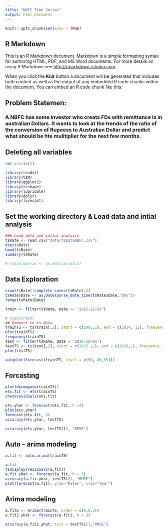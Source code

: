 ```yaml
---
title: "NBFC Time Series"
output: html_document
---
```


```r
knitr::opts_chunk$set(echo = TRUE)
```

## R Markdown

This is an R Markdown document. Markdown is a simple formatting syntax for authoring HTML, PDF, and MS Word documents. For more details on using R Markdown see <http://rmarkdown.rstudio.com>.

When you click the **Knit** button a document will be generated that includes both content as well as the output of any embedded R code chunks within the document. You can embed an R code chunk like this:

## Problem Statemen:
### A NBFC has some investor who creats FDs with remittance is in australian Dollars. It wants to look at the trends of the ratio of the conversion of Rupeess to Australian Dollar and predict what should be hte mulitiplier for the next few months.  

## Deleting all variables
```r
rm(list=ls())
```

```r
library(readxl)
library(VIM)
library(ggplot2)
library(reshape)
library(lubridate)
library(dplyr)
library(forecast)
```
## Set the working directory & Load data and intial analysis
```r

### Load data and intial analysis
tsRate <- read.csv("data/tsDataNBFC.csv")
dim(tsRate)
head(tsRate)
summary(tsRate)

# ratio.matrix <- as.matrix(ratio)

```
## Data Exploration 
```r
nrow(tsRate[!complete.cases(tsRate),])
tsRate$Date <- as.Date(parse_date_time(tsRate$Date,"dmy"))
range(tsRate$Date)

train <- filter(tsRate, Date <= "2015-12-01")

# View(train)
## Convert to ts data
trainTS <- ts(train[,2], start = c(2005,1), end = c(2014, 12), frequency = 12)
plot(trainTS)
frequency(trainTS)
test <- filter(tsRate, Date > "2014-12-01")
testTS <- ts(test[,2], start = c(2015 ,1), end = c(2016,1), frequency = 12)
plot(testTS)

autoplot(forecast(trainTS, level = c(50, 80,95)))
```
## Forcasting
```r
plot(decompose(trainTS))
ets.fit <- ets(trainTS)
checkresiduals(ets.fit)

ets.yhar <- forecast(ets.fit, h =3)
plot(ets.yhar)
forecast(ets.fit, 3)
accuracy(ets.yhar, testTS)

accuracy(ets.yhar, testTS)[2, "RMSE"]
```
## Auto - arima modeling
```r
a.fit <- auto.arima(trainTS)

a.fit
tsdisplay(residuals(a.fit))
a.fit.yhar <- forecast(a.fit, h = 3)
accuracy(a.fit.yhar, testTS)[2, "RMSE"]
plot(forecast(a.fit), ylab="Rates", xlab="Year")
```

## Arima modeling 
```r
a.fit2 <- Arima(trainTS, order = c(0,0,3))
a.fit2.yhat <- forecast(a.fit2, h = 3)

accuracy(a.fit2.yhat, test = testTS)[1,"RMSE"]

```

